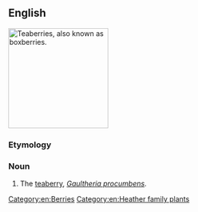 ==English==
[[Image:Gaultheria procumbens.JPG|thumb|right|200px|Teaberries, also known as boxberries.]]
{{wikipedia}}
{{wikispecies|Gaultheria procumbens}}

===Etymology===
{{rfe|lang=en}}

===Noun===
{{en-noun|boxberries}}

# The [[teaberry]], ''[[Gaultheria procumbens]]''.

[[Category:en:Berries]]
[[Category:en:Heather family plants]]